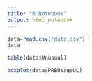```yaml
---
title: "R Notebook"
output: html_notebook
---
```


```r
data=read.csv("data.csv")
data
```

```r
table(data$Unusual)
```

```r
boxplot(data$PRBUsageUL)
```

```r

```

